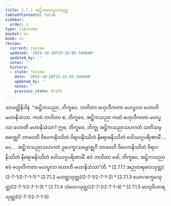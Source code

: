 ```yaml
---
title: 2.7.1 အဋ္ဌိကမဟပ္ဖလသုတ္တ
tableOfContents: false
sidebar:
  order: 1
type: tipitaka
basket: su
book: sn
review:
  current: review
  updated: '2025-10-20T15:32:05.546940'
  updated_by: ''
  notes: ''
  history:
  - state: review
    date: '2025-10-20T15:32:05.546940'
    updated_by: ''
    notes: ''
    previous_state: draft
---
```



<DynamicBreadcrumb />


<ReviewStatus review={frontmatter.review} showDetails={true} />

<HypothesisAnnotation frontmatter={frontmatter} />

<Division number="238" book="sn" e="ch" v="18" p="314">

<Paragraph number="665" book="sn">
သာဝတ္ထိနိဒါနံ. “အဋ္ဌိကသညာ, ဘိက္ခဝေ, ဘာဝိတာ ဗဟုလီကတာ မဟပ္ဖလာ ဟောတိ မဟာနိသံသာ. ကထံ ဘာဝိတာ စ, ဘိက္ခဝေ, အဋ္ဌိကသညာ ကထံ ဗဟုလီကတာ မဟပ္ဖလာ ဟောတိ မဟာနိသံသာ? ဣဓ, ဘိက္ခဝေ, ဘိက္ခု အဋ္ဌိကသညာသဟဂတံ သတိသမ္ဗောဇ္ဈင်္ဂံ ဘာဝေတိ ဝိဝေကနိဿိတံ ဝိရာဂနိဿိတံ နိရောဓနိဿိတံ ဝေါဿဂ္ဂပရိဏာမိံ …ပေ…  အဋ္ဌိကသညာသဟဂတံ ဥပေက္ခာသမ္ဗောဇ္ဈင်္ဂံ ဘာဝေတိ ဝိဝေကနိဿိတံ ဝိရာဂနိဿိတံ နိရောဓနိဿိတံ ဝေါဿဂ္ဂပရိဏာမိံ. ဧဝံ ဘာဝိတာ ခေါ, ဘိက္ခဝေ, အဋ္ဌိကသညာ ဧဝံ ဗဟုလီကတာ မဟပ္ဖလာ ဟောတိ မဟာနိသံသာ”တိ.

</Paragraph>
</Division>

<TableOfContents book="sn" section="2.7.1">
* [2.7.1.1 အညတရဖလသုတ္တ](2-7-1/2-7-1-1)
* [2.7.1.2 မဟတ္ထသုတ္တ](2-7-1/2-7-1-2)
* [2.7.1.3 ယောဂက္ခေမသုတ္တ](2-7-1/2-7-1-3)
* [2.7.1.4 သံဝေဂသုတ္တ](2-7-1/2-7-1-4)
* [2.7.1.5 ဖာသုဝိဟာရသုတ္တ](2-7-1/2-7-1-5)
</TableOfContents>